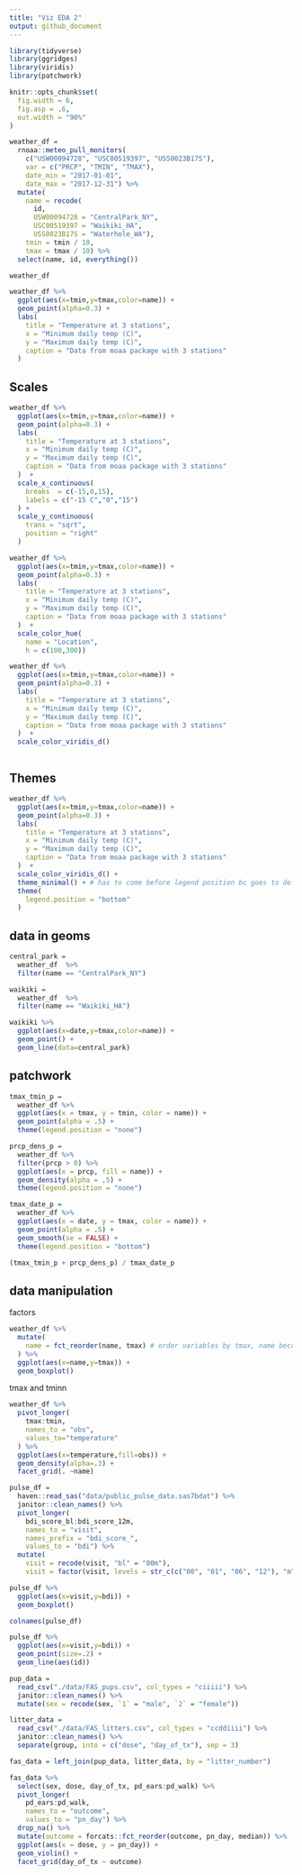 ```yaml
---
title: "Viz EDA 2"
output: github_document
---
```


```r
library(tidyverse)
library(ggridges)
library(viridis)
library(patchwork)

knitr::opts_chunk$set(
  fig.width = 6,
  fig.asp = .6,
  out.width = "90%"
)

```


```r

weather_df = 
  rnoaa::meteo_pull_monitors(
    c("USW00094728", "USC00519397", "USS0023B17S"),
    var = c("PRCP", "TMIN", "TMAX"), 
    date_min = "2017-01-01",
    date_max = "2017-12-31") %>%
  mutate(
    name = recode(
      id, 
      USW00094728 = "CentralPark_NY", 
      USC00519397 = "Waikiki_HA",
      USS0023B17S = "Waterhole_WA"),
    tmin = tmin / 10,
    tmax = tmax / 10) %>%
  select(name, id, everything())

weather_df
```


```r

weather_df %>%
  ggplot(aes(x=tmin,y=tmax,color=name)) +
  geom_point(alpha=0.3) +
  labs(
    title = "Temperature at 3 stations",
    x = "Minimum daily temp (C)",
    y = "Maximum daily temp (C)",
    caption = "Data from moaa package with 3 stations"
  )

```

## Scales

```r

weather_df %>%
  ggplot(aes(x=tmin,y=tmax,color=name)) +
  geom_point(alpha=0.3) +
  labs(
    title = "Temperature at 3 stations",
    x = "Minimum daily temp (C)",
    y = "Maximum daily temp (C)",
    caption = "Data from moaa package with 3 stations"
  )  + 
  scale_x_continuous(
    breaks  = c(-15,0,15),
    labels = c("-15 C","0","15")
  ) +
  scale_y_continuous(
    trans = "sqrt",
    position = "right"
  )

```


```r

weather_df %>%
  ggplot(aes(x=tmin,y=tmax,color=name)) +
  geom_point(alpha=0.3) +
  labs(
    title = "Temperature at 3 stations",
    x = "Minimum daily temp (C)",
    y = "Maximum daily temp (C)",
    caption = "Data from moaa package with 3 stations"
  )  + 
  scale_color_hue(
    name = "Location",
    h = c(100,300))


```

```r

weather_df %>%
  ggplot(aes(x=tmin,y=tmax,color=name)) +
  geom_point(alpha=0.3) +
  labs(
    title = "Temperature at 3 stations",
    x = "Minimum daily temp (C)",
    y = "Maximum daily temp (C)",
    caption = "Data from moaa package with 3 stations"
  )  + 
  scale_color_viridis_d()



```


## Themes


```r

weather_df %>%
  ggplot(aes(x=tmin,y=tmax,color=name)) +
  geom_point(alpha=0.3) +
  labs(
    title = "Temperature at 3 stations",
    x = "Minimum daily temp (C)",
    y = "Maximum daily temp (C)",
    caption = "Data from moaa package with 3 stations"
  )  + 
  scale_color_viridis_d() +
  theme_minimal() + # has to come before legend position bc goes to defaults
  theme(
    legend.position = "bottom"
  )


```

## data in geoms

```r
central_park = 
  weather_df  %>%
  filter(name == "CentralPark_NY")

waikiki = 
  weather_df  %>%
  filter(name == "Waikiki_HA")

waikiki %>%
  ggplot(aes(x=date,y=tmax,color=name)) +
  geom_point() +
  geom_line(data=central_park)

```

## patchwork

```r

tmax_tmin_p = 
  weather_df %>% 
  ggplot(aes(x = tmax, y = tmin, color = name)) + 
  geom_point(alpha = .5) +
  theme(legend.position = "none")

prcp_dens_p = 
  weather_df %>% 
  filter(prcp > 0) %>% 
  ggplot(aes(x = prcp, fill = name)) + 
  geom_density(alpha = .5) + 
  theme(legend.position = "none")

tmax_date_p = 
  weather_df %>% 
  ggplot(aes(x = date, y = tmax, color = name)) + 
  geom_point(alpha = .5) +
  geom_smooth(se = FALSE) + 
  theme(legend.position = "bottom")

(tmax_tmin_p + prcp_dens_p) / tmax_date_p

```

## data  manipulation

factors

```r

weather_df %>%
  mutate(
    name = fct_reorder(name, tmax) # order variables by tmax, name becomes factor variable
  ) %>%
  ggplot(aes(x=name,y=tmax)) +
  geom_boxplot()

```

tmax and tminn

```r

weather_df %>%
  pivot_longer(
    tmax:tmin,
    names_to = "obs",
    values_to="temperature"
  ) %>%
  ggplot(aes(x=temperature,fill=obs)) +
  geom_density(alpha=.3) +
  facet_grid(. ~name)

```

```r

pulse_df = 
  haven::read_sas("data/public_pulse_data.sas7bdat") %>%
  janitor::clean_names() %>%
  pivot_longer(
    bdi_score_bl:bdi_score_12m,
    names_to = "visit", 
    names_prefix = "bdi_score_",
    values_to = "bdi") %>%
  mutate(
    visit = recode(visit, "bl" = "00m"),
    visit = factor(visit, levels = str_c(c("00", "01", "06", "12"), "m")))

pulse_df %>%
  ggplot(aes(x=visit,y=bdi)) +
  geom_boxplot()

colnames(pulse_df)

pulse_df %>%
  ggplot(aes(x=visit,y=bdi)) +
  geom_point(size=.2) +
  geom_line(aes(id))

```





```r

pup_data = 
  read_csv("./data/FAS_pups.csv", col_types = "ciiiii") %>%
  janitor::clean_names() %>%
  mutate(sex = recode(sex, `1` = "male", `2` = "female")) 

litter_data = 
  read_csv("./data/FAS_litters.csv", col_types = "ccddiiii") %>%
  janitor::clean_names() %>%
  separate(group, into = c("dose", "day_of_tx"), sep = 3)

fas_data = left_join(pup_data, litter_data, by = "litter_number") 

fas_data %>% 
  select(sex, dose, day_of_tx, pd_ears:pd_walk) %>% 
  pivot_longer(
    pd_ears:pd_walk,
    names_to = "outcome", 
    values_to = "pn_day") %>% 
  drop_na() %>% 
  mutate(outcome = forcats::fct_reorder(outcome, pn_day, median)) %>% 
  ggplot(aes(x = dose, y = pn_day)) + 
  geom_violin() + 
  facet_grid(day_of_tx ~ outcome)

```


```r
```

